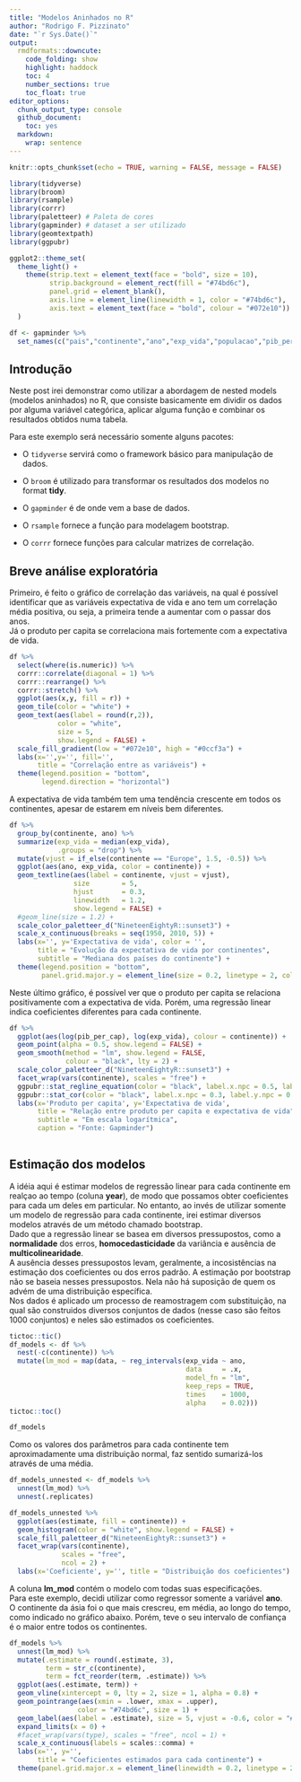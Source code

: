 ```yaml
---
title: "Modelos Aninhados no R"
author: "Rodrigo F. Pizzinato"
date: "`r Sys.Date()`"
output: 
  rmdformats::downcute:
    code_folding: show
    highlight: haddock
    toc: 4
    number_sections: true
    toc_float: true
editor_options: 
  chunk_output_type: console
  github_document: 
    toc: yes
  markdown: 
    wrap: sentence
---
```


```r
knitr::opts_chunk$set(echo = TRUE, warning = FALSE, message = FALSE)
```

```r
library(tidyverse)
library(broom)
library(rsample)
library(corrr)
library(paletteer) # Paleta de cores
library(gapminder) # dataset a ser utilizado
library(geomtextpath)
library(ggpubr)

ggplot2::theme_set(
  theme_light() + 
    theme(strip.text = element_text(face = "bold", size = 10),
          strip.background = element_rect(fill = "#74bd6c"),
          panel.grid = element_blank(),
          axis.line = element_line(linewidth = 1, color = "#74bd6c"),
          axis.text = element_text(face = "bold", colour = "#072e10"))
  )

df <- gapminder %>% 
  set_names(c("pais","continente","ano","exp_vida","populacao","pib_per_cap"))
```

## Introdução

Neste post irei demonstrar como utilizar a abordagem de nested models (modelos aninhados) no R, que consiste basicamente em dividir os dados por alguma variável categórica, aplicar alguma função e combinar os resultados obtidos numa tabela.

Para este exemplo será necessário somente alguns pacotes:

-   O `tidyverse` servirá como o framework básico para manipulação de dados.

-   O `broom` é utilizado para transformar os resultados dos modelos no format **tidy**.

-   O `gapminder` é de onde vem a base de dados.

-   O `rsample` fornece a função para modelagem bootstrap.

-   O `corrr` fornece funções para calcular matrizes de correlação.

## Breve análise exploratória

Primeiro, é feito o gráfico de correlação das variáveis, na qual é possível identificar que as variáveis expectativa de vida e ano tem um correlação média positiva, ou seja, a primeira tende a aumentar com o passar dos anos.\
Já o produto per capita se correlaciona mais fortemente com a expectativa de vida.

```r
df %>% 
  select(where(is.numeric)) %>% 
  corrr::correlate(diagonal = 1) %>% 
  corrr::rearrange() %>% 
  corrr::stretch() %>% 
  ggplot(aes(x,y, fill = r)) + 
  geom_tile(color = "white") +
  geom_text(aes(label = round(r,2)),
            color = "white",
            size = 5,
            show.legend = FALSE) +
  scale_fill_gradient(low = "#072e10", high = "#0ccf3a") +
  labs(x='',y='', fill='',
       title = "Correlação entre as variáveis") + 
  theme(legend.position = "bottom", 
        legend.direction = "horizontal")
```

A expectativa de vida também tem uma tendência crescente em todos os continentes, apesar de estarem em níveis bem diferentes.  

```r
df %>% 
  group_by(continente, ano) %>% 
  summarize(exp_vida = median(exp_vida),
            .groups = "drop") %>% 
  mutate(vjust = if_else(continente == "Europe", 1.5, -0.5)) %>%  
  ggplot(aes(ano, exp_vida, color = continente)) + 
  geom_textline(aes(label = continente, vjust = vjust), 
                size        = 5,
                hjust       = 0.3,
                linewidth   = 1.2,
                show.legend = FALSE) +
  #geom_line(size = 1.2) +
  scale_color_paletteer_d("NineteenEightyR::sunset3") +
  scale_x_continuous(breaks = seq(1950, 2010, 5)) +
  labs(x='', y='Expectativa de vida', color = '',
       title = "Evolução da expectativa de vida por continentes",
       subtitle = "Mediana dos países do continente") +
  theme(legend.position = "bottom",
        panel.grid.major.y = element_line(size = 0.2, linetype = 2, color = "#74bd6c"))

```

Neste último gráfico, é possível ver que o produto per capita se relaciona positivamente com a expectativa de vida. Porém, uma regressão linear indica coeficientes diferentes para cada continente.  

```r
df %>% 
  ggplot(aes(log(pib_per_cap), log(exp_vida), colour = continente)) +
  geom_point(alpha = 0.5, show.legend = FALSE) + 
  geom_smooth(method = "lm", show.legend = FALSE, 
              colour = "black", lty = 2) +
  scale_color_paletteer_d("NineteenEightyR::sunset3") +
  facet_wrap(vars(continente), scales = "free") +
  ggpubr::stat_regline_equation(color = "black", label.x.npc = 0.5, label.y.npc = "bottom") +
  ggpubr::stat_cor(color = "black", label.x.npc = 0.3, label.y.npc = 0.1) +
  labs(x='Produto per capita', y='Expectativa de vida', 
       title = "Relação entre produto per capita e expectativa de vida",
       subtitle = "Em escala logarítmica",
       caption = "Fonte: Gapminder")
         
```

## Estimação dos modelos

A idéia aqui é estimar modelos de regressão linear para cada continente em realçao ao tempo (coluna **year**), de modo que possamos obter coeficientes para cada um deles em particular. No entanto, ao invés de utilizar somente um modelo de regressão para cada continente, irei estimar diversos modelos através de um método chamado bootstrap.    
Dado que a regressão linear se basea em diversos pressupostos, como a **normalidade** dos erros, **homocedasticidade** da variância e ausência de **multicolinearidade**.  
A ausência desses pressupostos levam, geralmente, a incosistências na estimação dos coeficientes ou dos erros padrão. 
A estimação por bootstrap não se baseia nesses pressupostos. Nela não há suposição de quem os advém de uma distribuição específica.  
Nos dados é aplicado um processo de reamostragem com substituição, na qual são construidos diversos conjuntos de dados (nesse caso são feitos 1000 conjuntos) e neles são estimados os coeficientes.

```r
tictoc::tic()
df_models <- df %>% 
  nest(-c(continente)) %>% 
  mutate(lm_mod = map(data, ~ reg_intervals(exp_vida ~ ano,
                                            data     = .x,
                                            model_fn = "lm",
                                            keep_reps = TRUE,
                                            times    = 1000, 
                                            alpha    = 0.02)))
tictoc::toc()

df_models 
```

Como os valores dos parâmetros para cada continente tem aproximadamente uma distribuição normal, faz sentido sumarizá-los através de uma média.

```r
df_models_unnested <- df_models %>% 
  unnest(lm_mod) %>% 
  unnest(.replicates)

df_models_unnested %>% 
  ggplot(aes(estimate, fill = continente)) +
  geom_histogram(color = "white", show.legend = FALSE) +
  scale_fill_paletteer_d("NineteenEightyR::sunset3") +
  facet_wrap(vars(continente), 
             scales = "free", 
             ncol = 2) +
  labs(x='Coeficiente', y='', title = "Distribuição dos coeficientes")
```

A coluna **lm_mod** contém o modelo com todas suas especificações.  
Para este exemplo, decidi utilizar como regressor somente a variável **ano**.  
O continente da ásia foi o que mais crescreu, em média, ao longo do tempo, como indicado no gráfico abaixo. Porém, teve o seu intervalo de confiança é o maior entre todos os continentes.   

```r
df_models %>% 
  unnest(lm_mod) %>% 
  mutate(.estimate = round(.estimate, 3),
         term = str_c(continente),
         term = fct_reorder(term, .estimate)) %>% 
  ggplot(aes(.estimate, term)) + 
  geom_vline(xintercept = 0, lty = 2, size = 1, alpha = 0.8) +
  geom_pointrange(aes(xmin = .lower, xmax = .upper),
                 color = "#74bd6c", size = 1) +
  geom_label(aes(label = .estimate), size = 5, vjust = -0.6, color = "#072e10") +
  expand_limits(x = 0) +
  #facet_wrap(vars(type), scales = "free", ncol = 1) +
  scale_x_continuous(labels = scales::comma) +
  labs(x='', y='',
       title = "Coeficientes estimados para cada continente") + 
  theme(panel.grid.major.x = element_line(linewidth = 0.2, linetype = 2, color = "#74bd6c"))
```



